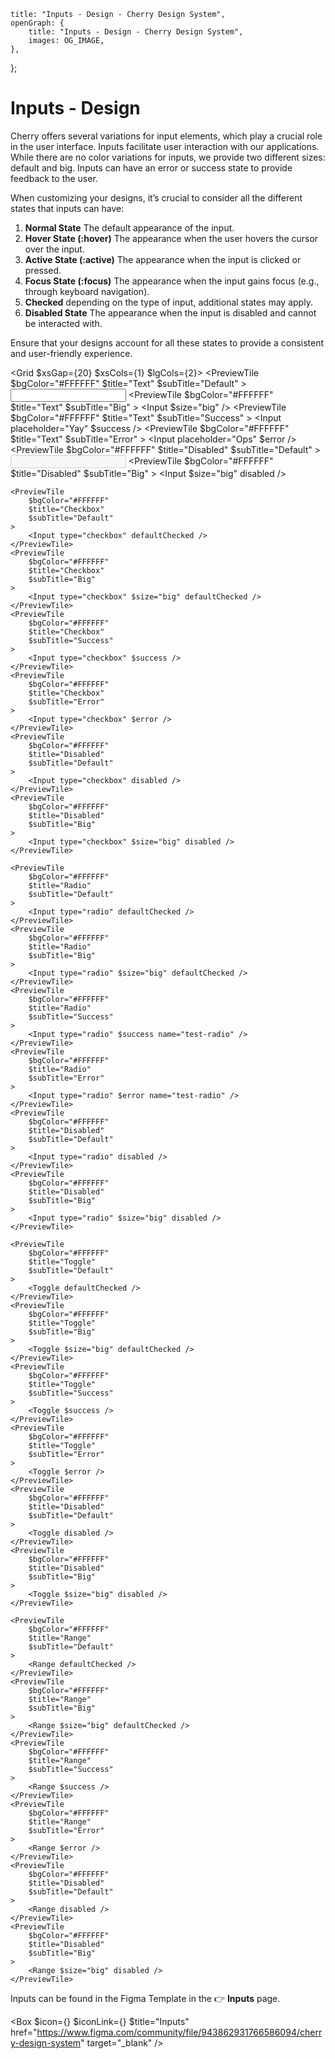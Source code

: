 
	title: "Inputs - Design - Cherry Design System",
	openGraph: {
		title: "Inputs - Design - Cherry Design System",
		images: OG_IMAGE,
	},
};

# Inputs - Design

Cherry offers several variations for input elements, which play a crucial role in the user interface. Inputs facilitate user interaction with our applications. While there are no color variations for inputs, we provide two different sizes: default and big. Inputs can have an error or success state to provide feedback to the user.

When customizing your designs, it’s crucial to consider all the different states that inputs can have:

1. **Normal State** The default appearance of the input.
2. **Hover State (:hover)** The appearance when the user hovers the cursor over the input.
3. **Active State (:active)** The appearance when the input is clicked or pressed.
4. **Focus State (:focus)** The appearance when the input gains focus (e.g., through keyboard navigation).
4. **Checked**  depending on the type of input, additional states may apply.
5. **Disabled State** The appearance when the input is disabled and cannot be interacted with.

Ensure that your designs account for all these states to provide a consistent and user-friendly experience.

<Grid $xsGap={20} $xsCols={1} $lgCols={2}>
	<PreviewTile
		$bgColor="#FFFFFF"
		$title="Text"
		$subTitle="Default"
	>
		<Input />
	</PreviewTile>
	<PreviewTile
		$bgColor="#FFFFFF"
		$title="Text"
		$subTitle="Big"
	>
		<Input $size="big" />
	</PreviewTile>
	<PreviewTile
		$bgColor="#FFFFFF"
		$title="Text"
		$subTitle="Success"
	>
		<Input placeholder="Yay" $success />
	</PreviewTile>
	<PreviewTile
		$bgColor="#FFFFFF"
		$title="Text"
		$subTitle="Error"
	>
		<Input placeholder="Ops" $error />
	</PreviewTile>
	<PreviewTile
		$bgColor="#FFFFFF"
		$title="Disabled"
		$subTitle="Default"
	>
		<Input disabled />
	</PreviewTile>
	<PreviewTile
		$bgColor="#FFFFFF"
		$title="Disabled"
		$subTitle="Big"
	>
		<Input $size="big" disabled />
	</PreviewTile>

	<PreviewTile
		$bgColor="#FFFFFF"
		$title="Checkbox"
		$subTitle="Default"
	>
		<Input type="checkbox" defaultChecked />
	</PreviewTile>
	<PreviewTile
		$bgColor="#FFFFFF"
		$title="Checkbox"
		$subTitle="Big"
	>
		<Input type="checkbox" $size="big" defaultChecked />
	</PreviewTile>
	<PreviewTile
		$bgColor="#FFFFFF"
		$title="Checkbox"
		$subTitle="Success"
	>
		<Input type="checkbox" $success />
	</PreviewTile>
	<PreviewTile
		$bgColor="#FFFFFF"
		$title="Checkbox"
		$subTitle="Error"
	>
		<Input type="checkbox" $error />
	</PreviewTile>
	<PreviewTile
		$bgColor="#FFFFFF"
		$title="Disabled"
		$subTitle="Default"
	>
		<Input type="checkbox" disabled />
	</PreviewTile>
	<PreviewTile
		$bgColor="#FFFFFF"
		$title="Disabled"
		$subTitle="Big"
	>
		<Input type="checkbox" $size="big" disabled />
	</PreviewTile>

	<PreviewTile
		$bgColor="#FFFFFF"
		$title="Radio"
		$subTitle="Default"
	>
		<Input type="radio" defaultChecked />
	</PreviewTile>
	<PreviewTile
		$bgColor="#FFFFFF"
		$title="Radio"
		$subTitle="Big"
	>
		<Input type="radio" $size="big" defaultChecked />
	</PreviewTile>
	<PreviewTile
		$bgColor="#FFFFFF"
		$title="Radio"
		$subTitle="Success"
	>
		<Input type="radio" $success name="test-radio" />
	</PreviewTile>
	<PreviewTile
		$bgColor="#FFFFFF"
		$title="Radio"
		$subTitle="Error"
	>
		<Input type="radio" $error name="test-radio" />
	</PreviewTile>
	<PreviewTile
		$bgColor="#FFFFFF"
		$title="Disabled"
		$subTitle="Default"
	>
		<Input type="radio" disabled />
	</PreviewTile>
	<PreviewTile
		$bgColor="#FFFFFF"
		$title="Disabled"
		$subTitle="Big"
	>
		<Input type="radio" $size="big" disabled />
	</PreviewTile>

	<PreviewTile
		$bgColor="#FFFFFF"
		$title="Toggle"
		$subTitle="Default"
	>
		<Toggle defaultChecked />
	</PreviewTile>
	<PreviewTile
		$bgColor="#FFFFFF"
		$title="Toggle"
		$subTitle="Big"
	>
		<Toggle $size="big" defaultChecked />
	</PreviewTile>
	<PreviewTile
		$bgColor="#FFFFFF"
		$title="Toggle"
		$subTitle="Success"
	>
		<Toggle $success />
	</PreviewTile>
	<PreviewTile
		$bgColor="#FFFFFF"
		$title="Toggle"
		$subTitle="Error"
	>
		<Toggle $error />
	</PreviewTile>
	<PreviewTile
		$bgColor="#FFFFFF"
		$title="Disabled"
		$subTitle="Default"
	>
		<Toggle disabled />
	</PreviewTile>
	<PreviewTile
		$bgColor="#FFFFFF"
		$title="Disabled"
		$subTitle="Big"
	>
		<Toggle $size="big" disabled />
	</PreviewTile>

	<PreviewTile
		$bgColor="#FFFFFF"
		$title="Range"
		$subTitle="Default"
	>
		<Range defaultChecked />
	</PreviewTile>
	<PreviewTile
		$bgColor="#FFFFFF"
		$title="Range"
		$subTitle="Big"
	>
		<Range $size="big" defaultChecked />
	</PreviewTile>
	<PreviewTile
		$bgColor="#FFFFFF"
		$title="Range"
		$subTitle="Success"
	>
		<Range $success />
	</PreviewTile>
	<PreviewTile
		$bgColor="#FFFFFF"
		$title="Range"
		$subTitle="Error"
	>
		<Range $error />
	</PreviewTile>
	<PreviewTile
		$bgColor="#FFFFFF"
		$title="Disabled"
		$subTitle="Default"
	>
		<Range disabled />
	</PreviewTile>
	<PreviewTile
		$bgColor="#FFFFFF"
		$title="Disabled"
		$subTitle="Big"
	>
		<Range $size="big" disabled />
	</PreviewTile>
</Grid>

Inputs can be found in the Figma Template in the 👉 **Inputs** page.

<Box
	$icon={<IconFile />}
	$iconLink={<IconFigma className="figma" />}
	$title="Inputs"
	href="https://www.figma.com/community/file/943862931766586094/cherry-design-system"
	target="_blank"
/>

